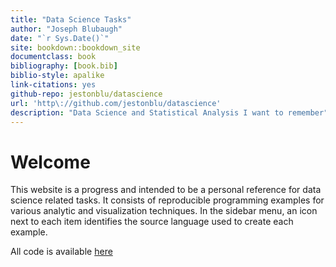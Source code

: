 ```yaml
---
title: "Data Science Tasks"
author: "Joseph Blubaugh"
date: "`r Sys.Date()`"
site: bookdown::bookdown_site
documentclass: book
bibliography: [book.bib]
biblio-style: apalike
link-citations: yes
github-repo: jestonblu/datascience
url: 'http\://github.com/jestonblu/datascience'
description: "Data Science and Statistical Analysis I want to remember"
---
```


# Welcome {-}

This website is a progress and intended to be a personal reference for data science related tasks. It consists of reproducible programming examples for various analytic and visualization techniques. In the sidebar menu, an icon next to each item identifies the source language used to create each example.

All code is available [here](https://github.com/JestonBlu/DataScience)
